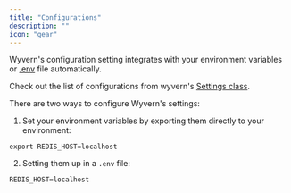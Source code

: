 ```yaml
---
title: "Configurations"
description: ""
icon: "gear"
---
```


Wyvern's configuration setting integrates with your environment variables or [.env](https://www.ibm.com/docs/en/aix/7.2?topic=files-env-file) file automatically.

Check out the list of configurations from wyvern's [Settings class](https://docs.wyvern.ai/sdk_ref#settings-objects).

There are two ways to configure Wyvern's settings:

1. Set your environment variables by exporting them directly to your environment:

```
export REDIS_HOST=localhost
```

2. Setting them up in a `.env` file:

```
REDIS_HOST=localhost
```

